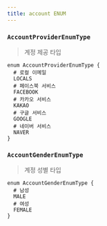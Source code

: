 ```yaml
---
title: account ENUM
---
```



### `AccountProviderEnumType`
> 계정 제공 타입


```js:title=AccountProviderEnumType
enum AccountProviderEnumType {
  # 로컬 이메일 
  LOCALS
  # 페이스북 서비스
  FACEBOOK
  # 카카오 서비스
  KAKAO
  # 구글 서비스
  GOOGLE
  # 네이버 서비스
  NAVER
}
```


### `AccountGenderEnumType`
> 계정 성별 타입

```js:title=AccountGenderEnumType
enum AccountGenderEnumType {
  # 남성
  MALE
  # 여성
  FEMALE
}
```